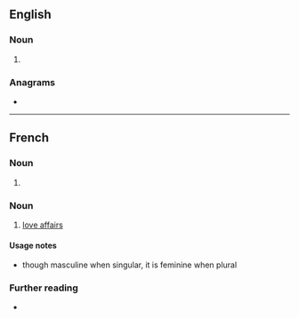 ==English==

===Noun===
{{head|en|noun plural form}}

# {{plural of|amour|lang=en}}

===Anagrams===
* {{anagrams|en|ramous}}

----

==French==

===Noun===
{{head|fr|noun plural form|g=m}}

# {{plural of|amour|lang=fr}}

===Noun===
{{fr-noun|f-p}}

# [[love affair]]s

====Usage notes====
* though masculine when singular, it is feminine when plural

===Further reading===
* {{R:TLFi}}